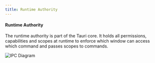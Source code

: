 ```yaml
---
title: Runtime Authority
---
```


#### Runtime Authority

The runtime authority is part of the Tauri core.
It holds all permissions, capabilities and scopes at runtime to enforce
which window can access which command and passes scopes to commands.


![IPC Diagram](@assets/concepts/runtime-authority.svg)